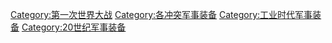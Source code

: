 {{Commonscat|Equipment of World War I}}

[[Category:第一次世界大战|Category:第一次世界大战]]
[[Category:各冲突军事装备|Category:各冲突军事装备]]
[[Category:工业时代军事装备|Category:工业时代军事装备]]
[[Category:20世纪军事装备|Category:20世纪军事装备]]
